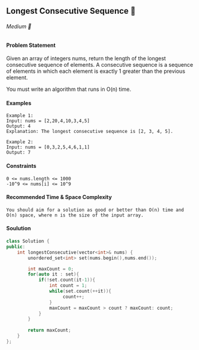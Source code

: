 ## Longest Consecutive Sequence 🎯

###### Medium 🤨

#### Problem Statement

Given an array of integers nums, return the length of the longest consecutive sequence of elements.
A consecutive sequence is a sequence of elements in which each element is exactly 1 greater than the previous element.

You must write an algorithm that runs in O(n) time.

#### Examples
```
Example 1:
Input: nums = [2,20,4,10,3,4,5]
Output: 4
Explanation: The longest consecutive sequence is [2, 3, 4, 5].

Example 2:
Input: nums = [0,3,2,5,4,6,1,1]
Output: 7
```
#### Constraints
```
0 <= nums.length <= 1000
-10^9 <= nums[i] <= 10^9
```

#### Recommended Time & Space Complexity
```
You should aim for a solution as good or better than O(n) time and O(n) space, where n is the size of the input array.
```

#### Soulution
```cpp
class Solution {
public:
    int longestConsecutive(vector<int>& nums) {
        unordered_set<int> set(nums.begin(),nums.end());

        int maxCount = 0;
        for(auto it : set){
            if(!set.count(it-1)){
                int count = 1;
                while(set.count(++it)){
                     count++;
                }
                maxCount = maxCount > count ? maxCount: count;
            }
        }
        
        return maxCount;  
    }
};
```